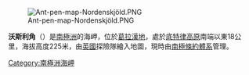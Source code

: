 {{unreferenced|time=2013-10-27T05:44:53+00:00}}
[[Image:Ant-pen-map-Nordenskjöld.PNG|thumb]]

{{coord|64|39|S|60|24|W|display=title}}

'''沃斯利角'''（{{lang-en|Cape Worsley}}）是[[南極洲|南極洲]]的海岬，位於[[葛拉漢地|葛拉漢地]]，處於[[底特律高原|底特律高原]]南端以東18公里，海拔高度225米，由[[英國|英國]]探險隊繪入地圖，現時由[[南極條約體系|南極條約體系]]管理。

{{DEFAULTSORT:Cape Worsley}}
[[Category:南極洲海岬|Category:南極洲海岬]]


{{NordenskjöldCoast-geo-stub}}
